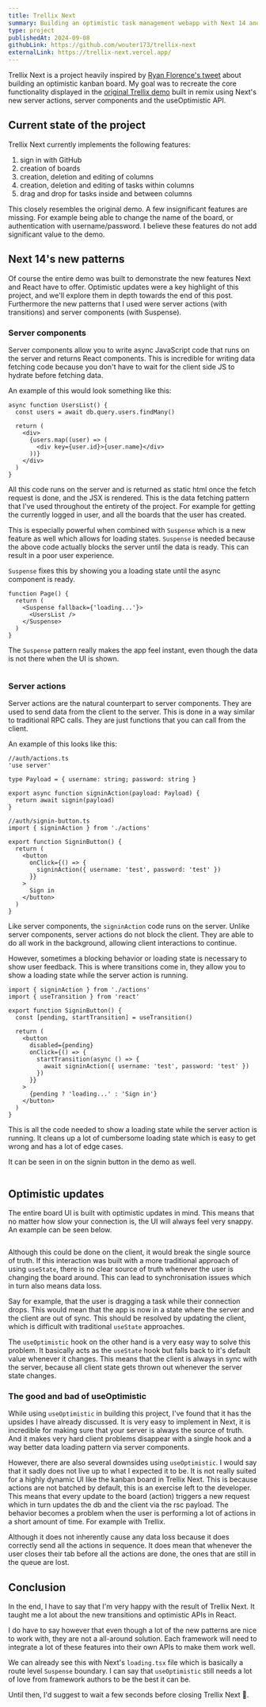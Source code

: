 ```yaml
---
title: Trellix Next
summary: Building an optimistic task management webapp with Next 14 and server actions.
type: project
publishedAt: 2024-09-08
githubLink: https://github.com/wouter173/trellix-next
externalLink: https://trellix-next.vercel.app/
---
```


Trellix Next is a project heavily inspired by [Ryan Florence's tweet](https://twitter.com/ryanflorence/status/1765179463497892117) about building an optimistic kanban board.
My goal was to recreate the core functionality displayed in the [original Trellix demo](https://trellix.fly.dev/) built in remix using Next's new server actions, server components and the useOptimistic API.

## Current state of the project

Trellix Next currently implements the following features:

1. sign in with GitHub
2. creation of boards
3. creation, deletion and editing of columns
4. creation, deletion and editing of tasks within columns
5. drag and drop for tasks inside and between columns

This closely resembles the original demo. A few insignificant features are missing.
For example being able to change the name of the board, or authentication with username/password.
I believe these features do not add significant value to the demo.

## Next 14's new patterns

Of course the entire demo was built to demonstrate the new features Next and React have to offer.
Optimistic updates were a key highlight of this project, and we'll explore them in depth towards the end of this post.
Furthermore the new patterns that I used were server actions (with transitions) and server components (with Suspense).

### Server components

Server components allow you to write async JavaScript code that runs on the server and returns React components.
This is incredible for writing data fetching code because you don't have to wait for the client side JS to hydrate before fetching data.

An example of this would look something like this:

```tsx
async function UsersList() {
  const users = await db.query.users.findMany()

  return (
    <div>
      {users.map((user) => (
        <div key={user.id}>{user.name}</div>
      ))}
    </div>
  )
}
```

All this code runs on the server and is returned as static html once the fetch request is done, and the JSX is rendered.
This is the data fetching pattern that I've used throughout the entirety of the project.
For example for getting the currently logged in user, and all the boards that the user has created.

This is especially powerful when combined with `Suspense` which is a new feature as well which allows for loading states.
`Suspense` is needed because the above code actually blocks the server until the data is ready. This can result in a poor user experience.

`Suspense` fixes this by showing you a loading state until the async component is ready.

```tsx
function Page() {
  return (
    <Suspense fallback={'loading...'}>
      <UsersList />
    </Suspense>
  )
}
```

The `Suspense` pattern really makes the app feel instant, even though the data is not there when the UI is shown.

<Image src="/images/trellix-loading.gif" alt="" bg="#ececee" width={697} height={453} unoptimized />

### Server actions

Server actions are the natural counterpart to server components. They are used to send data from the client to the server.
This is done in a way similar to traditional RPC calls. They are just functions that you can call from the client.

An example of this looks like this:

```tsx
//auth/actions.ts
'use server'

type Payload = { username: string; password: string }

export async function signinAction(payload: Payload) {
  return await signin(payload)
}
```

```tsx
//auth/signin-button.ts
import { signinAction } from './actions'

export function SigninButton() {
  return (
    <button
      onClick={() => {
        signinAction({ username: 'test', password: 'test' })
      }}
    >
      Sign in
    </button>
  )
}
```

Like server components, the `signinAction` code runs on the server.
Unlike server components, server actions do not block the client. They are able to do all work in the background, allowing client interactions to continue.

However, sometimes a blocking behavior or loading state is necessary to show user feedback.
This is where transitions come in, they allow you to show a loading state while the server action is running.

```tsx
import { signinAction } from './actions'
import { useTransition } from 'react'

export function SigninButton() {
  const [pending, startTransition] = useTransition()

  return (
    <button
      disabled={pending}
      onClick={() => {
        startTransition(async () => {
          await signinAction({ username: 'test', password: 'test' })
        })
      }}
    >
      {pending ? 'loading...' : 'Sign in'}
    </button>
  )
}
```

This is all the code needed to show a loading state while the server action is running.
It cleans up a lot of cumbersome loading state which is easy to get wrong and has a lot of edge cases.

It can be seen in on the signin button in the demo as well.

<Image src="/images/trellix-transition.gif" alt="" bg="#ececee" width={697} height={453} unoptimized />

## Optimistic updates

The entire board UI is built with optimistic updates in mind.
This means that no matter how slow your connection is, the UI will always feel very snappy.
An example can be seen below.

<Image src="/images/trellix-optimistic.gif" alt="" bg="#ececee" width={697} height={453} unoptimized />

Although this could be done on the client, it would break the single source of truth.
If this interaction was built with a more traditional approach of using `useState`, there is no clear source of truth whenever the user is changing the board around.
This can lead to synchronisation issues which in turn also means data loss.

Say for example, that the user is dragging a task while their connection drops.
This would mean that the app is now in a state where the server and the client are out of sync.
This should be resolved by updating the client, which is difficult with traditional `useState` approaches.

The `useOptimistic` hook on the other hand is a very easy way to solve this problem.
It basically acts as the `useState` hook but falls back to it's default value whenever it changes.
This means that the client is always in sync with the server, because all client state gets thrown out whenever the server state changes.

### The good and bad of useOptimistic

While using `useOptimistic` in building this project, I've found that it has the upsides I have already discussed.
It is very easy to implement in Next, it is incredible for making sure that your server is always the source of truth.
And it makes very hard client problems disappear with a single hook and a way better data loading pattern via server components.

However, there are also several downsides using `useOptimistic`.
I would say that it sadly does not live up to what I expected it to be. It is not really suited for a highly dynamic UI like the kanban board in Trellix Next.
This is because actions are not batched by default, this is an exercise left to the developer.
This means that every update to the board (action) triggers a new request which in turn updates the db and the client via the rsc payload.
The behavior becomes a problem when the user is performing a lot of actions in a short amount of time.
For example with Trellix.

Although it does not inherently cause any data loss because it does correctly send all the actions in sequence.
It does mean that whenever the user closes their tab before all the actions are done, the ones that are still in the queue are lost.

## Conclusion

In the end, I have to say that I'm very happy with the result of Trellix Next.
It taught me a lot about the new transitions and optimistic APIs in React.

I do have to say however that even though a lot of the new patterns are nice to work with, they are not a all-around solution.
Each framework will need to integrate a lot of these features into their own APIs to make them work well.

We can already see this with Next's `loading.tsx` file which is basically a route level `Suspense` boundary.
I can say that `useOptimistic` still needs a lot of love from framework authors to be the best it can be.

Until then, I'd suggest to wait a few seconds before closing Trellix Next 👀.
